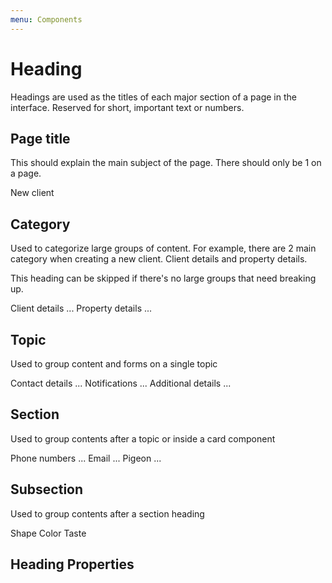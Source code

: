 ```yaml
---
menu: Components
---
```



# Heading

<ComponentStatus stage="pre" responsive="no" accessible="yes" />

Headings are used as the titles of each major section of a page in the
interface. Reserved for short, important text or numbers.

## Page title

This should explain the main subject of the page. There should only be 1 on a
page.

<Playground>
  <Heading variation="page">New client</Heading>
</Playground>

## Category

Used to categorize large groups of content. For example, there are 2 main
category when creating a new client. Client details and property details.

This heading can be skipped if there's no large groups that need breaking up.

<Playground>
  <Heading variation="category">Client details</Heading>
  ...
  <Heading variation="category">Property details</Heading>
  ...
</Playground>

## Topic

Used to group content and forms on a single topic

<Playground>
  <Heading variation="topic">Contact details</Heading>
  ...
  <Heading variation="topic">Notifications</Heading>
  ...
  <Heading variation="topic">Additional details</Heading>
  ...
</Playground>

## Section

Used to group contents after a topic or inside a card component

<Playground>
  <Heading variation="section">Phone numbers</Heading>
  ...
  <Heading variation="section">Email</Heading>
  ...
  <Heading variation="section">Pigeon</Heading>
  ...
</Playground>

## Subsection

Used to group contents after a section heading

<Playground>
  <Heading variation="subsection">Shape</Heading>
  <Heading variation="subsection">Color</Heading>
  <Heading variation="subsection">Taste</Heading>
</Playground>

## Heading Properties

<Props of={Heading} />
